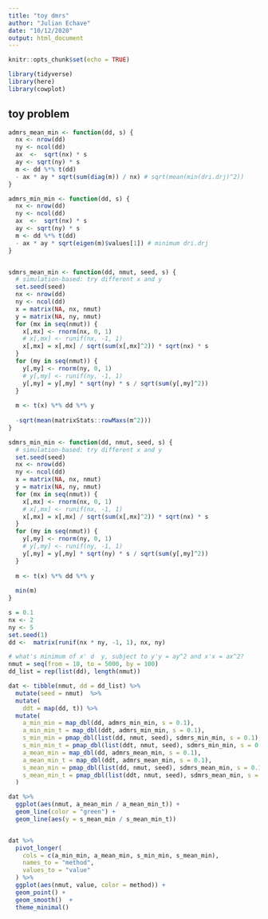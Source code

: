 ```yaml
---
title: "toy dmrs"
author: "Julian Echave"
date: "10/12/2020"
output: html_document
---
```


```r
knitr::opts_chunk$set(echo = TRUE)
```

```r
library(tidyverse)
library(here)
library(cowplot)
```


## toy problem
```r

admrs_mean_min <- function(dd, s) {
  nx <- nrow(dd)
  ny <- ncol(dd)
  ax  <-  sqrt(nx) * s
  ay <- sqrt(ny) * s
  m <- dd %*% t(dd)
  - ax * ay * sqrt(sum(diag(m)) / nx) # sqrt(mean(min(dri.drj)^2))
}

admrs_min_min <- function(dd, s) {
  nx <- nrow(dd)
  ny <- ncol(dd)
  ax  <-  sqrt(nx) * s
  ay <- sqrt(ny) * s
  m <- dd %*% t(dd)
  - ax * ay * sqrt(eigen(m)$values[1]) # minimum dri.drj
}


sdmrs_mean_min <- function(dd, nmut, seed, s) {
  # simulation-based: try different x and y
  set.seed(seed)
  nx <- nrow(dd)
  ny <- ncol(dd)
  x = matrix(NA, nx, nmut)
  y = matrix(NA, ny, nmut)
  for (mx in seq(nmut)) {
    x[,mx] <- rnorm(nx, 0, 1)
    # x[,mx] <- runif(nx, -1, 1)
    x[,mx] = x[,mx] / sqrt(sum(x[,mx]^2)) * sqrt(nx) * s
  }
  for (my in seq(nmut)) {
    y[,my] <- rnorm(ny, 0, 1)
    # y[,my] <- runif(ny, -1, 1)
    y[,my] = y[,my] * sqrt(ny) * s / sqrt(sum(y[,my]^2))
  }
  
  m <- t(x) %*% dd %*% y
  
  -sqrt(mean(matrixStats::rowMaxs(m^2)))
}

sdmrs_min_min <- function(dd, nmut, seed, s) {
  # simulation-based: try different x and y
  set.seed(seed)
  nx <- nrow(dd)
  ny <- ncol(dd)
  x = matrix(NA, nx, nmut)
  y = matrix(NA, ny, nmut)
  for (mx in seq(nmut)) {
    x[,mx] <- rnorm(nx, 0, 1)
    # x[,mx] <- runif(nx, -1, 1)
    x[,mx] = x[,mx] / sqrt(sum(x[,mx]^2)) * sqrt(nx) * s
  }
  for (my in seq(nmut)) {
    y[,my] <- rnorm(ny, 0, 1)
    # y[,my] <- runif(ny, -1, 1)
    y[,my] = y[,my] * sqrt(ny) * s / sqrt(sum(y[,my]^2))
  }
  
  m <- t(x) %*% dd %*% y
  
  min(m)
}

s = 0.1
nx <- 2
ny <- 5
set.seed(1)
dd <-  matrix(runif(nx * ny, -1, 1), nx, ny)

# what's minimum of x' d  y, subject to y'y = ay^2 and x'x = ax^2?
nmut = seq(from = 10, to = 5000, by = 100)
dd_list = rep(list(dd), length(nmut))

dat <- tibble(nmut, dd = dd_list) %>% 
  mutate(seed = nmut)  %>% 
  mutate(
    ddt = map(dd, t)) %>% 
  mutate(
    a_min_min = map_dbl(dd, admrs_min_min, s = 0.1),
    a_min_min_t = map_dbl(ddt, admrs_min_min, s = 0.1),
    s_min_min = pmap_dbl(list(dd, nmut, seed), sdmrs_min_min, s = 0.1),
    s_min_min_t = pmap_dbl(list(ddt, nmut, seed), sdmrs_min_min, s = 0.1),
    a_mean_min = map_dbl(dd, admrs_mean_min, s = 0.1),
    a_mean_min_t = map_dbl(ddt, admrs_mean_min, s = 0.1),
    s_mean_min = pmap_dbl(list(dd, nmut, seed), sdmrs_mean_min, s = 0.1),
    s_mean_min_t = pmap_dbl(list(ddt, nmut, seed), sdmrs_mean_min, s = 0.1)
  )

dat %>% 
  ggplot(aes(nmut, a_mean_min / a_mean_min_t)) +
  geom_line(color = "green") +
  geom_line(aes(y = s_mean_min / s_mean_min_t))


dat %>% 
  pivot_longer(
    cols = c(a_min_min, a_mean_min, s_min_min, s_mean_min),
    names_to = "method",
    values_to = "value"
  ) %>% 
  ggplot(aes(nmut, value, color = method)) +
  geom_point() +
  geom_smooth()  +
  theme_minimal()


```


```r

```

